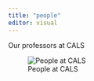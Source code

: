 ```yaml
---
title: "people"
editor: visual
---
```


Our professors at CALS

![People at CALS](https://cals.cornell.edu/sites/default/files/styles/hero_landing_desktop/public/2022-06/gd-comm-2022-4973.jpg?h=5c87dc81&itok=CKpPglDa)
